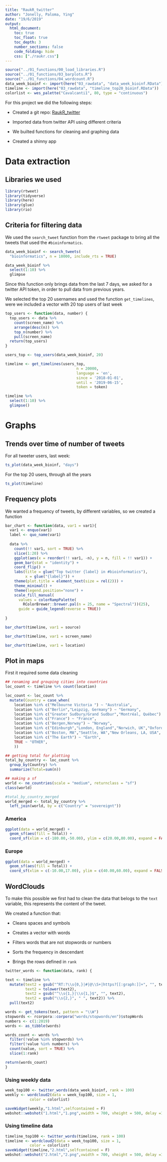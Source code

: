 ```yaml
---
title: "RaukR_twitter"
author: "Jonelly, Paloma, Ying"
date: "19/6/2019"
output: 
  html_document:
    toc: true
    toc_float: true
    toc_depth: 3
    number_sections: false
    code_folding: hide
    css: ["./raukr.css"]
---
```

```r
source("../01_functions/00_load_libraries.R")
source("../01_functions/03_barplots.R")
source("../01_functions/04_wordcount.R")
data_week_bioinf <- import(here("03_rawdata", "data_week_bioinf.RData"))
timeline <- import(here("03_rawdata", "timeline_top20_bioinf.RData"))
colorlist <- wes_palette("Cavalcanti1", 80, type = "continuous")

```

For this project we did the following steps:

- Created a git repo: [RaukR_twitter](https://github.com/jonellevillar/RaukR_twitter)

- Imported data from twitter API using different criteria

- We builted functions for cleaning and graphing data

- Created a shinny app

# Data extraction

## Libraries we used
```r
library(rtweet)
library(tidyverse)
library(here)
library(glue)
library(rio)
```

## Criteria for filtering data
We used the `search_tweet` function from the `rtweet` package to bring all the tweets that used the `#bioinformatics`.

```r
data_week_bioinf <- search_tweets(
  "bioinformatics", n = 18000, include_rts = TRUE)
```

```r
data_week_bioinf %>% 
  select(1:10) %>% 
  glimpse
```

Since this function only brings data from the last 7 days, we asked for a twitter API token, in order to pull data from previous years.

We selected the top 20 usernames and used the function `get_timelines`, were we included a vector with 20 top users of last week

```r
top_users <- function(data, number) {
  top_users <- data %>%
    count(screen_name) %>%
    arrange(desc(n)) %>%
    top_n(number) %>%
    pull(screen_name)
  return(top_users)
}

users_top <- top_users(data_week_bioinf, 20)

timeline <- get_timelines(users_top, 
                                n = 20000, 
                                language = 'en',
                                since = '2018-01-01', 
                                until = '2019-06-15',
                                token = token)
```

```r
timeline %>% 
  select(1:10) %>% 
  glimpse()
```


# Graphs{.tabset}

## Trends over time of number of tweets

For all tweeter users, last week:

```r
ts_plot(data_week_bioinf, "days")
```

For the top 20 users, through all the years

```r
ts_plot(timeline)
```

## Frequency plots

We wanted a frequency of tweets, by different variables, so we created a function

```r
bar_chart <- function(data, var1 = var1){
  var1 <- enquo(var1)
  label <- quo_name(var1)
  
  data %>% 
    count(!! var1, sort = TRUE) %>%
    slice(1:20) %>% 
    ggplot(aes(x = reorder(!! var1, -n), y = n, fill = !! var1)) +
    geom_bar(stat = "identity") +
    coord_flip() +
    labs(title = glue("Top twitter {label} in #bioinformatics"),
         x = glue("{label}")) +
    theme(plot.title = element_text(size = rel(2))) +
    theme_minimal() +
    theme(legend.position="none") +
    scale_fill_manual(
      values = colorRampPalette(
        RColorBrewer::brewer.pal(n = 25, name = "Spectral"))(25),
      guide = guide_legend(reverse = TRUE))
  
}

```

```r
bar_chart(timeline, var1 = source)
```

```r
bar_chart(timeline, var1 = screen_name)
```

```r
bar_chart(timeline, var1 = location)
```

## Plot in maps

First it required some data cleaning

```r
## renaming and grouping cities into countries
loc_count <- timeline %>% count(location)

loc_count <- loc_count %>% 
  mutate(Country = case_when(
    location %in% c("Melbourne Victoria ") ~ "Australia",
    location %in% c("Berlin","Leipzig, Germany") ~ "Germany",
    location %in% c("Greater Sudbury/Grand Sudbur","Montréal, Québec") ~ "Canada",
    location %in% c("France") ~ "France",
    location %in% c("Bergen,Norway") ~ "Norway",
    location %in% c("Edinburgh","London, England","Norwich, UK","Oxford, England") ~ "United Kingdom",
    location %in% c("Boston, MA","Seattle, WA","New Orleans, LA, USA", "United States") ~ "United States of America",
    location %in% c("The Earth") ~ "Earth",
    TRUE ~ "OTHER",
    ))

## getting total for plotting
total_by_country <- loc_count %>% 
  group_by(Country) %>% 
  summarize(Total=sum(n))

## making a sf
world <- ne_countries(scale = "medium", returnclass = "sf")
class(world)

#total_by_country_merged
world_merged <- total_by_country %>% 
  left_join(world, by = c("Country" = "sovereignt"))

```


### America

```r
ggplot(data = world_merged) +
  geom_sf(aes(fill = Total)) +
  coord_sf(xlim = c(-180.00,-50.00), ylim = c(20.00,80.00), expand = FALSE)
```

### Europe
```r
ggplot(data = world_merged) +
  geom_sf(aes(fill = Total)) +
  coord_sf(xlim = c(-10.00,17.00), ylim = c(40.00,60.00), expand = FALSE)

```

## WordClouds

To make this possible we first had to clean the data that belogs to the `text` variable, this represents the content of the tweet.

We created a function that:

- Cleans spaces and symbols

- Creates a vector with words

- Filters words that are not stopwords or numbers

- Sorts the frequency in descendant 

- Brings the rows defined in `rank`

```r
twitter_words <- function(data, rank) {

text <- timeline %>% 
  mutate(text2 = gsub("^RT:?\\s{0,}|#|@\\S+|https?[[:graph:]]+", "", text),
         text2 = tolower(text2),
         text2 = gsub("^\\s{1,}|\\s{1,}$", "", text2),
         text2 = gsub("\\s{2,}", " ", text2)) %>% 
  pull(text2)

words <- get_tokens(text, pattern = "\\W")
stopwords <- rcorpora::corpora("words/stopwords/en")$stopWords
numbers <- c(1:2019)
words <- as_tibble(words)

words_count <- words %>% 
  filter(!value %in% stopwords) %>% 
  filter(!value %in% numbers) %>% 
  count(value, sort = TRUE) %>% 
  slice(1:rank)

return(words_count)
}
```

### Using weekly data

```r
week_top100 <- twitter_words(data_week_bioinf, rank = 100)
weekly <- wordcloud2(data = week_top100, size = 1,
           color = colorlist)

saveWidget(weekly,"1.html",selfcontained = F)
webshot::webshot("1.html","1.png",vwidth = 700, vheight = 500, delay =10)
```

### Using timeline data

```r
timeline_top100 <- twitter_words(timeline, rank = 100)
timeline <- wordcloud2(data = week_top100, size = 1,
           color = colorlist)
saveWidget(timeline,"2.html",selfcontained = F)
webshot::webshot("2.html","2.png",vwidth = 700, vheight = 500, delay =10)
```


